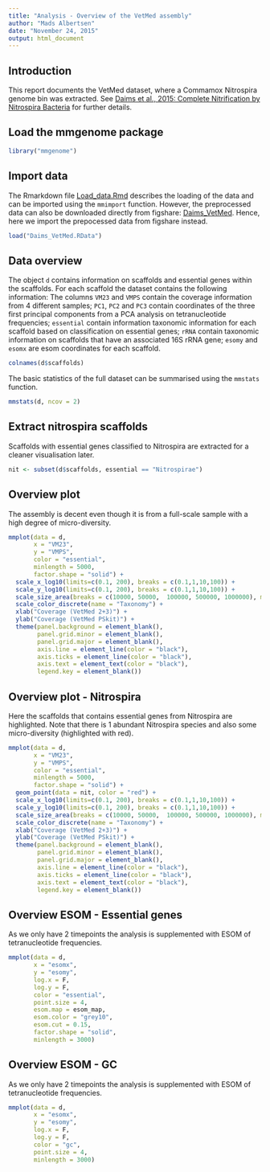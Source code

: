 ```yaml
---
title: "Analysis - Overview of the VetMed assembly"
author: "Mads Albertsen"
date: "November 24, 2015"
output: html_document
---
```

## Introduction
This report documents the VetMed dataset, where a Commamox Nitrospira genome bin was extracted. See [Daims et al., 2015: Complete Nitrification by Nitrospira Bacteria](https://doi.org/10.1038/nature16461) for further details.

## Load the mmgenome package
```r
library("mmgenome")
```

## Import data
The Rmarkdown file [Load_data.Rmd](http://madsalbertsen.github.io/mmgenome/Daims_VetMed_Load_data.html) describes the loading of the data and can be imported using the `mmimport` function. However, the preprocessed data can also be downloaded directly from figshare: [Daims_VetMed](http://dx.doi.org/10.6084/m9.figshare.1613287). Hence, here we import the prepocessed data from figshare instead.
```r
load("Daims_VetMed.RData")
```

## Data overview
The object `d` contains information on scaffolds and essential genes within the scaffolds. For each scaffold the dataset contains the following information: The columns `VM23` and `VMPS` contain the coverage information from 4 different samples; `PC1`, `PC2` and `PC3` contain coordinates of the three first principal components from a PCA analysis on tetranucleotide frequencies; `essential` contain information taxonomic information for each scaffold based on classification on essential genes; `rRNA` contain taxonomic information on scaffolds that have an associated 16S rRNA gene; `esomy` and `esomx` are esom coordinates for each scaffold.
```r
colnames(d$scaffolds)
```

The basic statistics of the full dataset can be summarised using the `mmstats` function. 
```r
mmstats(d, ncov = 2)
```

## Extract nitrospira scaffolds
Scaffolds with essential genes classified to Nitrospira are extracted for a cleaner visualisation later.
```r
nit <- subset(d$scaffolds, essential == "Nitrospirae")
```

## Overview plot
The assembly is decent even though it is from a full-scale sample with a high degree of micro-diversity.
```r
mmplot(data = d, 
       x = "VM23", 
       y = "VMPS", 
       color = "essential", 
       minlength = 5000,
       factor.shape = "solid") +
  scale_x_log10(limits=c(0.1, 200), breaks = c(0.1,1,10,100)) +
  scale_y_log10(limits=c(0.1, 200), breaks = c(0.1,1,10,100)) +
  scale_size_area(breaks = c(10000, 50000,  100000, 500000, 1000000), max_size = 15, labels = c(10, 50, 100, 500, 1000), name = "Scaffold Length (Kbp)") +
  scale_color_discrete(name = "Taxonomy") +
  xlab("Coverage (VetMed 2+3)") +
  ylab("Coverage (VetMed PSkit)") +
  theme(panel.background = element_blank(),
        panel.grid.minor = element_blank(),
        panel.grid.major = element_blank(),
        axis.line = element_line(color = "black"),
        axis.ticks = element_line(color = "black"),
        axis.text = element_text(color = "black"),
        legend.key = element_blank())
```

## Overview plot - Nitrospira
Here the scaffolds that contains essential genes from Nitrospira are highlighted. Note that there is 1 abundant Nitrospira species and also some micro-diversity (highlighted with red).
```r
mmplot(data = d, 
       x = "VM23", 
       y = "VMPS", 
       color = "essential", 
       minlength = 5000,
       factor.shape = "solid") +
  geom_point(data = nit, color = "red") +
  scale_x_log10(limits=c(0.1, 200), breaks = c(0.1,1,10,100)) +
  scale_y_log10(limits=c(0.1, 200), breaks = c(0.1,1,10,100)) +
  scale_size_area(breaks = c(10000, 50000,  100000, 500000, 1000000), max_size = 15, labels = c(10, 50, 100, 500, 1000), name = "Scaffold Length (Kbp)") +
  scale_color_discrete(name = "Taxonomy") +
  xlab("Coverage (VetMed 2+3)") +
  ylab("Coverage (VetMed PSkit)") +
  theme(panel.background = element_blank(),
        panel.grid.minor = element_blank(),
        panel.grid.major = element_blank(),
        axis.line = element_line(color = "black"),
        axis.ticks = element_line(color = "black"),
        axis.text = element_text(color = "black"),
        legend.key = element_blank())
```

## Overview ESOM - Essential genes
As we only have 2 timepoints the analysis is supplemented with ESOM of tetranucleotide frequencies.
```r
mmplot(data = d, 
       x = "esomx", 
       y = "esomy", 
       log.x = F, 
       log.y = F, 
       color = "essential", 
       point.size = 4, 
       esom.map = esom_map, 
       esom.color = "grey10", 
       esom.cut = 0.15, 
       factor.shape = "solid", 
       minlength = 3000) 
```

## Overview ESOM - GC
As we only have 2 timepoints the analysis is supplemented with ESOM of tetranucleotide frequencies.
```r
mmplot(data = d, 
       x = "esomx",
       y = "esomy", 
       log.x = F, 
       log.y = F, 
       color = "gc", 
       point.size = 4, 
       minlength = 3000) 
```